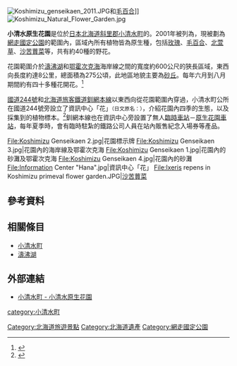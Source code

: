 {{Coord|43|56|30.8|N|144|24|48.1|E|region:JP-44_type:landmark|display=title}}
[[File:Koshimizu_genseikaen_2011.JPG|thumb]]和[[毛百合|毛百合]]]]
[[File:Koshimizu_Natural_Flower_Garden.jpg|thumb]]

'''小清水原生花園'''是位於[[日本|日本]][[北海道|北海道]][[斜里郡|斜里郡]][[小清水町|小清水町]]的{{tsl|ja|原生花園}}。2001年被列為{{tsl|ja|北海道遺産}}，現被劃為[[網走國定公園|網走國定公園]]的範圍內，區域內所有植物皆為原生種，包括[[玫瑰|玫瑰]]、[[毛百合|毛百合]]、[[北萱草|北萱草]]、[[沙苦蕒菜|沙苦蕒菜]]等，共有約40種的野花。

花園範圍介於[[濤沸湖|濤沸湖]]和[[鄂霍次克海|鄂霍次克海]]海岸線之間的寬度約600公尺的狹長區域，東西向長度約達8公里，總面積為275公頃，此地區地貌主要為[[砂丘|砂丘]]。每年六月到八月期間約有四十多種花開花。<ref>{{Cite web| url=http://www.town.koshimizu.hokkaido.jp/hotnews/detail/00000164.html| title=小清水原生花園的概要| publisher=小清水町公所| accessdate=2016-01-29| language=ja| archive-date=2016-03-04| archive-url=https://web.archive.org/web/20160304125234/http://www.town.koshimizu.hokkaido.jp/hotnews/detail/00000164.html| dead-url=no}}</ref>

[[國道244號|國道244號]]和[[北海道旅客鐵道|北海道旅客鐵道]][[釧網本線|釧網本線]]以東西向從花園範圍內穿過，小清水町公所在國道244號旁設立了資訊中心「花」<small>（日文原名：{{lang|ja|インフォメーションセンター「Hana」}}）</small>，介紹花園內四季的生態，以及採集到的植物標本。<ref>{{Cite web| url=http://www.town.koshimizu.hokkaido.jp/hotnews/detail/00000181.html| title=資訊中心「花」| publisher=小清水町公所| language=ja| accessdate=2016-01-29| archive-date=2016-03-04| archive-url=https://web.archive.org/web/20160304023311/http://www.town.koshimizu.hokkaido.jp/hotnews/detail/00000181.html| dead-url=no}}</ref>釧網本線也在資訊中心旁設置了無人[[臨時車站|臨時車站]]－[[原生花園車站|原生花園車站]]，每年夏季時，會有臨時駐紮的鐵路公司人員在站內販售紀念入場券等產品。

<gallery widths=200px heights=150px>
File:Koshimizu Genseikaen 2.jpg|花園標示牌
File:Koshimizu Genseikaen 3.jpg|花園內的海岸線及鄂霍次克海
File:Koshimizu Genseikaen 1.jpg|花園內的砂灘及鄂霍次克海
File:Koshimizu Genseikaen 4.jpg|花園內的砂灘
File:Information Center "Hana".jpg|資訊中心「花」
File:Ixeris repens in Koshimizu primeval flower garden.JPG|[[沙苦蕒菜|沙苦蕒菜]]
</gallery>

==參考資料==
{{reflist}}

== 相關條目 ==
{{commonscat|Koshimizu Genseikaen}}
* [[小清水町|小清水町]]
* [[濤沸湖|濤沸湖]]

== 外部連結 ==
* {{Ja}} [http://www.town.koshimizu.hokkaido.jp/hotnews/detail/00000164.html 小清水町 - 小清水原生花園] {{Wayback|url=http://www.town.koshimizu.hokkaido.jp/hotnews/detail/00000164.html |date=20160304125234 }}

{{DEFAULTSORT:Koshimizu Genseikaen}}
[[Category:北海道旅遊景點|Category:北海道旅遊景點]]
[[category:小清水町|category:小清水町]]
[[Category:北海道遺產|Category:北海道遺產]]
[[Category:網走國定公園|Category:網走國定公園]]